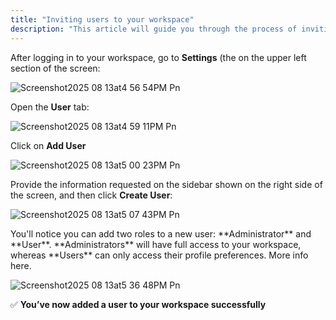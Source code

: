```yaml
---
title: "Inviting users to your workspace"
description: "This article will guide you through the process of inviting users thorough workspace"
---
```


After logging in to your workspace, go to **Settings** (the on the upper left section of the screen:

![Screenshot2025 08 13at4 56 54PM Pn](/images/Screenshot2025-08-13at4.56.54PM.png)

Open the **User** tab:

![Screenshot2025 08 13at4 59 11PM Pn](/images/Screenshot2025-08-13at4.59.11PM.png)

Click on **Add User**

![Screenshot2025 08 13at5 00 23PM Pn](/images/Screenshot2025-08-13at5.00.23PM.png)

Provide the information requested on the sidebar shown on the right side of the screen, and then click **Create User**:

![Screenshot2025 08 13at5 07 43PM Pn](/images/Screenshot2025-08-13at5.07.43PM.png)

<Note>
  You'll notice you can add two roles to a new user: **Administrator** and **User**. **Administrators** will have full access to your workspace, whereas **Users** can only access their profile preferences. More info here.
</Note>

![Screenshot2025 08 13at5 36 48PM Pn](/images/Screenshot2025-08-13at5.36.48PM.png)

✅ **You’ve now added a user to your workspace successfully**